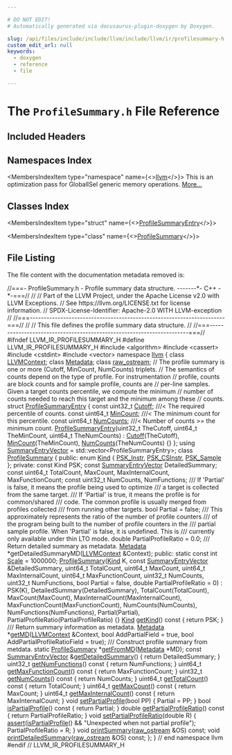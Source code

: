 ```yaml
---

# DO NOT EDIT!
# Automatically generated via docusaurus-plugin-doxygen by Doxygen.

slug: /api/files/include/include/llvm/include/llvm/ir/profilesummary-h
custom_edit_url: null
keywords:
  - doxygen
  - reference
  - file

---
```





# The `ProfileSummary.h` File Reference

<DoxygenPage pluginConfig={pluginConfig}>



## Included Headers

<IncludesList>
<IncludesListItem
  filePath="algorithm"
  permalink=""
  isLocal="false" />
<IncludesListItem
  filePath="cassert"
  permalink=""
  isLocal="false" />
<IncludesListItem
  filePath="cstdint"
  permalink=""
  isLocal="false" />
<IncludesListItem
  filePath="vector"
  permalink=""
  isLocal="false" />
</IncludesList>

## Namespaces Index

<MembersIndex>

<MembersIndexItem
  type="namespace"
  name={<><a href="/docs/api/namespaces/llvm">llvm</a></>}>
This is an optimization pass for GlobalISel generic memory operations. <a href="/docs/api/namespaces/llvm/#details">More...</a>
</MembersIndexItem>

</MembersIndex>

## Classes Index

<MembersIndex>

<MembersIndexItem
  type="struct"
  name={<><a href="/docs/api/structs/llvm/profilesummaryentry">ProfileSummaryEntry</a></>}>
</MembersIndexItem>

<MembersIndexItem
  type="class"
  name={<><a href="/docs/api/classes/llvm/profilesummary">ProfileSummary</a></>}>
</MembersIndexItem>

</MembersIndex>


## File Listing

The file content with the documentation metadata removed is:

<ProgramListing>

<Link id="l00001" /><CodeLine lineNumber="1"><Highlight kind="comment">//===- ProfileSummary.h - Profile summary data structure. -------&#42;- C++ -&#42;-===//</Highlight><Highlight kind="normal"></Highlight></CodeLine>
<Link id="l00002" /><CodeLine lineNumber="2"><Highlight kind="normal"></Highlight><Highlight kind="comment">//</Highlight><Highlight kind="normal"></Highlight></CodeLine>
<Link id="l00003" /><CodeLine lineNumber="3"><Highlight kind="normal"></Highlight><Highlight kind="comment">// Part of the LLVM Project, under the Apache License v2.0 with LLVM Exceptions.</Highlight><Highlight kind="normal"></Highlight></CodeLine>
<Link id="l00004" /><CodeLine lineNumber="4"><Highlight kind="normal"></Highlight><Highlight kind="comment">// See https://llvm.org/LICENSE.txt for license information.</Highlight><Highlight kind="normal"></Highlight></CodeLine>
<Link id="l00005" /><CodeLine lineNumber="5"><Highlight kind="normal"></Highlight><Highlight kind="comment">// SPDX-License-Identifier: Apache-2.0 WITH LLVM-exception</Highlight><Highlight kind="normal"></Highlight></CodeLine>
<Link id="l00006" /><CodeLine lineNumber="6"><Highlight kind="normal"></Highlight><Highlight kind="comment">//</Highlight><Highlight kind="normal"></Highlight></CodeLine>
<Link id="l00007" /><CodeLine lineNumber="7"><Highlight kind="normal"></Highlight><Highlight kind="comment">//===----------------------------------------------------------------------===//</Highlight><Highlight kind="normal"></Highlight></CodeLine>
<Link id="l00008" /><CodeLine lineNumber="8"><Highlight kind="normal"></Highlight><Highlight kind="comment">//</Highlight><Highlight kind="normal"></Highlight></CodeLine>
<Link id="l00009" /><CodeLine lineNumber="9"><Highlight kind="normal"></Highlight><Highlight kind="comment">// This file defines the profile summary data structure.</Highlight><Highlight kind="normal"></Highlight></CodeLine>
<Link id="l00010" /><CodeLine lineNumber="10"><Highlight kind="normal"></Highlight><Highlight kind="comment">//</Highlight><Highlight kind="normal"></Highlight></CodeLine>
<Link id="l00011" /><CodeLine lineNumber="11"><Highlight kind="normal"></Highlight><Highlight kind="comment">//===----------------------------------------------------------------------===//</Highlight><Highlight kind="normal"></Highlight></CodeLine>
<Link id="l00012" /><CodeLine lineNumber="12"><Highlight kind="normal"></Highlight></CodeLine>
<Link id="l00013" /><CodeLine lineNumber="13"><Highlight kind="normal"></Highlight><Highlight kind="preprocessor">#ifndef LLVM&#95;IR&#95;PROFILESUMMARY&#95;H</Highlight><Highlight kind="normal"></Highlight></CodeLine>
<Link id="l00014" /><CodeLine lineNumber="14"><Highlight kind="normal"></Highlight><Highlight kind="preprocessor">#define LLVM&#95;IR&#95;PROFILESUMMARY&#95;H</Highlight><Highlight kind="normal"></Highlight></CodeLine>
<Link id="l00015" /><CodeLine lineNumber="15"><Highlight kind="normal"></Highlight></CodeLine>
<Link id="l00016" /><CodeLine lineNumber="16"><Highlight kind="normal"></Highlight><Highlight kind="preprocessor">#include &lt;algorithm&gt;</Highlight><Highlight kind="normal"></Highlight></CodeLine>
<Link id="l00017" /><CodeLine lineNumber="17"><Highlight kind="normal"></Highlight><Highlight kind="preprocessor">#include &lt;cassert&gt;</Highlight><Highlight kind="normal"></Highlight></CodeLine>
<Link id="l00018" /><CodeLine lineNumber="18"><Highlight kind="normal"></Highlight><Highlight kind="preprocessor">#include &lt;cstdint&gt;</Highlight><Highlight kind="normal"></Highlight></CodeLine>
<Link id="l00019" /><CodeLine lineNumber="19"><Highlight kind="normal"></Highlight><Highlight kind="preprocessor">#include &lt;vector&gt;</Highlight><Highlight kind="normal"></Highlight></CodeLine>
<Link id="l00020" /><CodeLine lineNumber="20"><Highlight kind="normal"></Highlight></CodeLine>
<Link id="l00021" /><CodeLine lineNumber="21"><Highlight kind="normal"></Highlight><Highlight kind="keyword">namespace </Highlight><Highlight kind="normal"><a href="/docs/api/namespaces/llvm">llvm</a> &#123;</Highlight></CodeLine>
<Link id="l00022" /><CodeLine lineNumber="22"><Highlight kind="normal"></Highlight></CodeLine>
<Link id="l00023" /><CodeLine lineNumber="23"><Highlight kind="normal"></Highlight><Highlight kind="keyword">class </Highlight><Highlight kind="normal"><a href="/docs/api/classes/llvm/llvmcontext">LLVMContext</a>;</Highlight></CodeLine>
<Link id="l00024" /><CodeLine lineNumber="24"><Highlight kind="normal"></Highlight><Highlight kind="keyword">class </Highlight><Highlight kind="normal"><a href="/docs/api/classes/llvm/metadata">Metadata</a>;</Highlight></CodeLine>
<Link id="l00025" /><CodeLine lineNumber="25"><Highlight kind="normal"></Highlight><Highlight kind="keyword">class </Highlight><Highlight kind="normal"><a href="/docs/api/classes/llvm/raw-ostream">raw&#95;ostream</a>;</Highlight></CodeLine>
<Link id="l00026" /><CodeLine lineNumber="26"><Highlight kind="normal"></Highlight></CodeLine>
<Link id="l00027" /><CodeLine lineNumber="27"><Highlight kind="normal"></Highlight><Highlight kind="comment">// The profile summary is one or more (Cutoff, MinCount, NumCounts) triplets.</Highlight><Highlight kind="normal"></Highlight></CodeLine>
<Link id="l00028" /><CodeLine lineNumber="28"><Highlight kind="normal"></Highlight><Highlight kind="comment">// The semantics of counts depend on the type of profile. For instrumentation</Highlight><Highlight kind="normal"></Highlight></CodeLine>
<Link id="l00029" /><CodeLine lineNumber="29"><Highlight kind="normal"></Highlight><Highlight kind="comment">// profile, counts are block counts and for sample profile, counts are</Highlight><Highlight kind="normal"></Highlight></CodeLine>
<Link id="l00030" /><CodeLine lineNumber="30"><Highlight kind="normal"></Highlight><Highlight kind="comment">// per-line samples. Given a target counts percentile, we compute the minimum</Highlight><Highlight kind="normal"></Highlight></CodeLine>
<Link id="l00031" /><CodeLine lineNumber="31"><Highlight kind="normal"></Highlight><Highlight kind="comment">// number of counts needed to reach this target and the minimum among these</Highlight><Highlight kind="normal"></Highlight></CodeLine>
<Link id="l00032" /><CodeLine lineNumber="32"><Highlight kind="normal"></Highlight><Highlight kind="comment">// counts.</Highlight><Highlight kind="normal"></Highlight></CodeLine>
<Link id="l00033" /><CodeLine lineNumber="33" lineLink="/docs/api/structs/llvm/profilesummaryentry"><Highlight kind="normal"></Highlight><Highlight kind="keyword">struct </Highlight><Highlight kind="normal"><a href="/docs/api/structs/llvm/profilesummaryentry/#ab0ae9b1184530d6a3f38eb8c48759603">ProfileSummaryEntry</a> &#123;</Highlight></CodeLine>
<Link id="l00034" /><CodeLine lineNumber="34" lineLink="/docs/api/structs/llvm/profilesummaryentry/#a019034e9cbb798a72ac3261b5c08fcac"><Highlight kind="normal">  </Highlight><Highlight kind="keyword">const</Highlight><Highlight kind="normal"> uint32&#95;t <a href="/docs/api/structs/llvm/profilesummaryentry/#a019034e9cbb798a72ac3261b5c08fcac">Cutoff</a>;    </Highlight><Highlight kind="comment">///&lt; The required percentile of counts.</Highlight><Highlight kind="normal"></Highlight></CodeLine>
<Link id="l00035" /><CodeLine lineNumber="35" lineLink="/docs/api/structs/llvm/profilesummaryentry/#a31c0fb9ba6bee322e16eaa7b555a435a"><Highlight kind="normal">  </Highlight><Highlight kind="keyword">const</Highlight><Highlight kind="normal"> uint64&#95;t <a href="/docs/api/structs/llvm/profilesummaryentry/#a31c0fb9ba6bee322e16eaa7b555a435a">MinCount</a>;  </Highlight><Highlight kind="comment">///&lt; The minimum count for this percentile.</Highlight><Highlight kind="normal"></Highlight></CodeLine>
<Link id="l00036" /><CodeLine lineNumber="36" lineLink="/docs/api/structs/llvm/profilesummaryentry/#ae482774ccca0e08a77f0c5d346d64bfb"><Highlight kind="normal">  </Highlight><Highlight kind="keyword">const</Highlight><Highlight kind="normal"> uint64&#95;t <a href="/docs/api/structs/llvm/profilesummaryentry/#ae482774ccca0e08a77f0c5d346d64bfb">NumCounts</a>; </Highlight><Highlight kind="comment">///&lt; Number of counts &gt;= the minimum count.</Highlight><Highlight kind="normal"></Highlight></CodeLine>
<Link id="l00037" /><CodeLine lineNumber="37"><Highlight kind="normal"></Highlight></CodeLine>
<Link id="l00038" /><CodeLine lineNumber="38" lineLink="/docs/api/structs/llvm/profilesummaryentry/#ab0ae9b1184530d6a3f38eb8c48759603"><Highlight kind="normal">  <a href="/docs/api/structs/llvm/profilesummaryentry/#ab0ae9b1184530d6a3f38eb8c48759603">ProfileSummaryEntry</a>(uint32&#95;t TheCutoff, uint64&#95;t TheMinCount,</Highlight></CodeLine>
<Link id="l00039" /><CodeLine lineNumber="39"><Highlight kind="normal">                      uint64&#95;t TheNumCounts)</Highlight></CodeLine>
<Link id="l00040" /><CodeLine lineNumber="40"><Highlight kind="normal">      : <a href="/docs/api/structs/llvm/profilesummaryentry/#a019034e9cbb798a72ac3261b5c08fcac">Cutoff</a>(TheCutoff), <a href="/docs/api/structs/llvm/profilesummaryentry/#a31c0fb9ba6bee322e16eaa7b555a435a">MinCount</a>(TheMinCount), <a href="/docs/api/structs/llvm/profilesummaryentry/#ae482774ccca0e08a77f0c5d346d64bfb">NumCounts</a>(TheNumCounts) &#123;&#125;</Highlight></CodeLine>
<Link id="l00041" /><CodeLine lineNumber="41"><Highlight kind="normal">&#125;;</Highlight></CodeLine>
<Link id="l00042" /><CodeLine lineNumber="42"><Highlight kind="normal"></Highlight></CodeLine>
<Link id="l00043" /><CodeLine lineNumber="43" lineLink="/docs/api/namespaces/llvm/#ad9c07a9deae5d8875d689410d756168d"><Highlight kind="normal"></Highlight><Highlight kind="keyword">using </Highlight><Highlight kind="normal"><a href="/docs/api/namespaces/llvm/#ad9c07a9deae5d8875d689410d756168d">SummaryEntryVector</a> = std::vector&lt;ProfileSummaryEntry&gt;;</Highlight></CodeLine>
<Link id="l00044" /><CodeLine lineNumber="44"><Highlight kind="normal"></Highlight></CodeLine>
<Link id="l00045" /><CodeLine lineNumber="45" lineLink="/docs/api/classes/llvm/profilesummary"><Highlight kind="normal"></Highlight><Highlight kind="keyword">class </Highlight><Highlight kind="normal"><a href="/docs/api/classes/llvm/profilesummary/#a8605e39c4ffccc5e32910504c2f5f171">ProfileSummary</a> &#123;</Highlight></CodeLine>
<Link id="l00046" /><CodeLine lineNumber="46"><Highlight kind="normal"></Highlight><Highlight kind="keyword">public</Highlight><Highlight kind="normal">:</Highlight></CodeLine>
<Link id="l00047" /><CodeLine lineNumber="47" lineLink="/docs/api/classes/llvm/profilesummary/#aa5aa682b3904e88749fa973b3da370c2"><Highlight kind="normal">  </Highlight><Highlight kind="keyword">enum</Highlight><Highlight kind="normal"> <a href="/docs/api/classes/llvm/profilesummary/#aa5aa682b3904e88749fa973b3da370c2">Kind</a> &#123; <a href="/docs/api/classes/llvm/profilesummary/#aa5aa682b3904e88749fa973b3da370c2a8c847a58db35295f26d16ccbfcac6e0c">PSK&#95;Instr</a>, <a href="/docs/api/classes/llvm/profilesummary/#aa5aa682b3904e88749fa973b3da370c2a1342349bb5356c363f057ba5d8203516">PSK&#95;CSInstr</a>, <a href="/docs/api/classes/llvm/profilesummary/#aa5aa682b3904e88749fa973b3da370c2a0c86eaeebf5b6120b601ecc93a1c2e3a">PSK&#95;Sample</a> &#125;;</Highlight></CodeLine>
<Link id="l00048" /><CodeLine lineNumber="48"><Highlight kind="normal"></Highlight></CodeLine>
<Link id="l00049" /><CodeLine lineNumber="49"><Highlight kind="normal"></Highlight><Highlight kind="keyword">private</Highlight><Highlight kind="normal">:</Highlight></CodeLine>
<Link id="l00050" /><CodeLine lineNumber="50"><Highlight kind="normal">  </Highlight><Highlight kind="keyword">const</Highlight><Highlight kind="normal"> Kind PSK;</Highlight></CodeLine>
<Link id="l00051" /><CodeLine lineNumber="51"><Highlight kind="normal">  </Highlight><Highlight kind="keyword">const</Highlight><Highlight kind="normal"> <a href="/docs/api/namespaces/llvm/#ad9c07a9deae5d8875d689410d756168d">SummaryEntryVector</a> DetailedSummary;</Highlight></CodeLine>
<Link id="l00052" /><CodeLine lineNumber="52"><Highlight kind="normal">  </Highlight><Highlight kind="keyword">const</Highlight><Highlight kind="normal"> uint64&#95;t TotalCount, MaxCount, MaxInternalCount, MaxFunctionCount;</Highlight></CodeLine>
<Link id="l00053" /><CodeLine lineNumber="53"><Highlight kind="normal">  </Highlight><Highlight kind="keyword">const</Highlight><Highlight kind="normal"> uint32&#95;t NumCounts, NumFunctions;</Highlight><Highlight kind="comment"></Highlight></CodeLine>
<Link id="l00054" /><CodeLine lineNumber="54"><Highlight kind="comment">  /// If &#39;Partial&#39; is false, it means the profile being used to optimize</Highlight></CodeLine>
<Link id="l00055" /><CodeLine lineNumber="55"><Highlight kind="comment">  /// a target is collected from the same target.</Highlight></CodeLine>
<Link id="l00056" /><CodeLine lineNumber="56"><Highlight kind="comment">  /// If &#39;Partial&#39; is true, it means the profile is for common/shared</Highlight></CodeLine>
<Link id="l00057" /><CodeLine lineNumber="57"><Highlight kind="comment">  /// code. The common profile is usually merged from profiles collected</Highlight></CodeLine>
<Link id="l00058" /><CodeLine lineNumber="58"><Highlight kind="comment">  /// from running other targets.</Highlight><Highlight kind="normal"></Highlight></CodeLine>
<Link id="l00059" /><CodeLine lineNumber="59"><Highlight kind="normal">  </Highlight><Highlight kind="keywordtype">bool</Highlight><Highlight kind="normal"> Partial = </Highlight><Highlight kind="keyword">false</Highlight><Highlight kind="normal">;</Highlight><Highlight kind="comment"></Highlight></CodeLine>
<Link id="l00060" /><CodeLine lineNumber="60"><Highlight kind="comment">  /// This approximately represents the ratio of the number of profile counters</Highlight></CodeLine>
<Link id="l00061" /><CodeLine lineNumber="61"><Highlight kind="comment">  /// of the program being built to the number of profile counters in the</Highlight></CodeLine>
<Link id="l00062" /><CodeLine lineNumber="62"><Highlight kind="comment">  /// partial sample profile. When &#39;Partial&#39; is false, it is undefined. This is</Highlight></CodeLine>
<Link id="l00063" /><CodeLine lineNumber="63"><Highlight kind="comment">  /// currently only available under thin LTO mode.</Highlight><Highlight kind="normal"></Highlight></CodeLine>
<Link id="l00064" /><CodeLine lineNumber="64"><Highlight kind="normal">  </Highlight><Highlight kind="keywordtype">double</Highlight><Highlight kind="normal"> PartialProfileRatio = 0.0;</Highlight><Highlight kind="comment"></Highlight></CodeLine>
<Link id="l00065" /><CodeLine lineNumber="65"><Highlight kind="comment">  /// Return detailed summary as metadata.</Highlight><Highlight kind="normal"></Highlight></CodeLine>
<Link id="l00066" /><CodeLine lineNumber="66"><Highlight kind="normal">  <a href="/docs/api/classes/llvm/metadata">Metadata</a> &#42;getDetailedSummaryMD(<a href="/docs/api/classes/llvm/llvmcontext">LLVMContext</a> &amp;Context);</Highlight></CodeLine>
<Link id="l00067" /><CodeLine lineNumber="67"><Highlight kind="normal"></Highlight></CodeLine>
<Link id="l00068" /><CodeLine lineNumber="68"><Highlight kind="normal"></Highlight><Highlight kind="keyword">public</Highlight><Highlight kind="normal">:</Highlight></CodeLine>
<Link id="l00069" /><CodeLine lineNumber="69" lineLink="/docs/api/classes/llvm/profilesummary/#a7e1c8033e8518dd3ff895fd106bc75e1"><Highlight kind="normal">  </Highlight><Highlight kind="keyword">static</Highlight><Highlight kind="normal"> </Highlight><Highlight kind="keyword">const</Highlight><Highlight kind="normal"> </Highlight><Highlight kind="keywordtype">int</Highlight><Highlight kind="normal"> <a href="/docs/api/classes/llvm/profilesummary/#a7e1c8033e8518dd3ff895fd106bc75e1">Scale</a> = 1000000;</Highlight></CodeLine>
<Link id="l00070" /><CodeLine lineNumber="70"><Highlight kind="normal"></Highlight></CodeLine>
<Link id="l00071" /><CodeLine lineNumber="71" lineLink="/docs/api/classes/llvm/profilesummary/#a8605e39c4ffccc5e32910504c2f5f171"><Highlight kind="normal">  <a href="/docs/api/classes/llvm/profilesummary/#a8605e39c4ffccc5e32910504c2f5f171">ProfileSummary</a>(<a href="/docs/api/classes/llvm/profilesummary/#aa5aa682b3904e88749fa973b3da370c2">Kind</a> K, </Highlight><Highlight kind="keyword">const</Highlight><Highlight kind="normal"> <a href="/docs/api/namespaces/llvm/#ad9c07a9deae5d8875d689410d756168d">SummaryEntryVector</a> &amp;DetailedSummary,</Highlight></CodeLine>
<Link id="l00072" /><CodeLine lineNumber="72"><Highlight kind="normal">                 uint64&#95;t TotalCount, uint64&#95;t MaxCount,</Highlight></CodeLine>
<Link id="l00073" /><CodeLine lineNumber="73"><Highlight kind="normal">                 uint64&#95;t MaxInternalCount, uint64&#95;t MaxFunctionCount,</Highlight></CodeLine>
<Link id="l00074" /><CodeLine lineNumber="74"><Highlight kind="normal">                 uint32&#95;t NumCounts, uint32&#95;t NumFunctions,</Highlight></CodeLine>
<Link id="l00075" /><CodeLine lineNumber="75"><Highlight kind="normal">                 </Highlight><Highlight kind="keywordtype">bool</Highlight><Highlight kind="normal"> Partial = </Highlight><Highlight kind="keyword">false</Highlight><Highlight kind="normal">, </Highlight><Highlight kind="keywordtype">double</Highlight><Highlight kind="normal"> PartialProfileRatio = 0)</Highlight></CodeLine>
<Link id="l00076" /><CodeLine lineNumber="76"><Highlight kind="normal">      : PSK(K), DetailedSummary(DetailedSummary), TotalCount(TotalCount),</Highlight></CodeLine>
<Link id="l00077" /><CodeLine lineNumber="77"><Highlight kind="normal">        MaxCount(MaxCount), MaxInternalCount(MaxInternalCount),</Highlight></CodeLine>
<Link id="l00078" /><CodeLine lineNumber="78"><Highlight kind="normal">        MaxFunctionCount(MaxFunctionCount), NumCounts(NumCounts),</Highlight></CodeLine>
<Link id="l00079" /><CodeLine lineNumber="79"><Highlight kind="normal">        NumFunctions(NumFunctions), Partial(Partial),</Highlight></CodeLine>
<Link id="l00080" /><CodeLine lineNumber="80"><Highlight kind="normal">        PartialProfileRatio(PartialProfileRatio) &#123;&#125;</Highlight></CodeLine>
<Link id="l00081" /><CodeLine lineNumber="81"><Highlight kind="normal"></Highlight></CodeLine>
<Link id="l00082" /><CodeLine lineNumber="82" lineLink="/docs/api/classes/llvm/profilesummary/#abc5fcd636502afcca94ab439f8841423"><Highlight kind="normal">  <a href="/docs/api/classes/llvm/profilesummary/#aa5aa682b3904e88749fa973b3da370c2">Kind</a> <a href="/docs/api/classes/llvm/profilesummary/#abc5fcd636502afcca94ab439f8841423">getKind</a>()</Highlight><Highlight kind="keyword"> const </Highlight><Highlight kind="normal">&#123; </Highlight><Highlight kind="keywordflow">return</Highlight><Highlight kind="normal"> PSK; &#125;</Highlight><Highlight kind="comment"></Highlight></CodeLine>
<Link id="l00083" /><CodeLine lineNumber="83"><Highlight kind="comment">  /// Return summary information as metadata.</Highlight><Highlight kind="normal"></Highlight></CodeLine>
<Link id="l00084" /><CodeLine lineNumber="84"><Highlight kind="normal">  <a href="/docs/api/classes/llvm/metadata">Metadata</a> &#42;<a href="/docs/api/classes/llvm/profilesummary/#a59f76c736c482a9d03fbb0f5c42b3992">getMD</a>(<a href="/docs/api/classes/llvm/llvmcontext">LLVMContext</a> &amp;Context, </Highlight><Highlight kind="keywordtype">bool</Highlight><Highlight kind="normal"> AddPartialField = </Highlight><Highlight kind="keyword">true</Highlight><Highlight kind="normal">,</Highlight></CodeLine>
<Link id="l00085" /><CodeLine lineNumber="85"><Highlight kind="normal">                  </Highlight><Highlight kind="keywordtype">bool</Highlight><Highlight kind="normal"> AddPartialProfileRatioField = </Highlight><Highlight kind="keyword">true</Highlight><Highlight kind="normal">);</Highlight><Highlight kind="comment"></Highlight></CodeLine>
<Link id="l00086" /><CodeLine lineNumber="86"><Highlight kind="comment">  /// Construct profile summary from metdata.</Highlight><Highlight kind="normal"></Highlight></CodeLine>
<Link id="l00087" /><CodeLine lineNumber="87"><Highlight kind="normal">  </Highlight><Highlight kind="keyword">static</Highlight><Highlight kind="normal"> <a href="/docs/api/classes/llvm/profilesummary">ProfileSummary</a> &#42;<a href="/docs/api/classes/llvm/profilesummary/#abd7d6edfeb702be2177e7e6bcb70aff7">getFromMD</a>(<a href="/docs/api/classes/llvm/metadata">Metadata</a> &#42;MD);</Highlight></CodeLine>
<Link id="l00088" /><CodeLine lineNumber="88" lineLink="/docs/api/classes/llvm/profilesummary/#a4030ad50199dc5c1adbf493beceab78c"><Highlight kind="normal">  </Highlight><Highlight kind="keyword">const</Highlight><Highlight kind="normal"> <a href="/docs/api/namespaces/llvm/#ad9c07a9deae5d8875d689410d756168d">SummaryEntryVector</a> &amp;<a href="/docs/api/classes/llvm/profilesummary/#a4030ad50199dc5c1adbf493beceab78c">getDetailedSummary</a>() &#123; </Highlight><Highlight kind="keywordflow">return</Highlight><Highlight kind="normal"> DetailedSummary; &#125;</Highlight></CodeLine>
<Link id="l00089" /><CodeLine lineNumber="89" lineLink="/docs/api/classes/llvm/profilesummary/#af697b9e7a965496ebb3cef13024041bf"><Highlight kind="normal">  uint32&#95;t <a href="/docs/api/classes/llvm/profilesummary/#af697b9e7a965496ebb3cef13024041bf">getNumFunctions</a>()</Highlight><Highlight kind="keyword"> const </Highlight><Highlight kind="normal">&#123; </Highlight><Highlight kind="keywordflow">return</Highlight><Highlight kind="normal"> NumFunctions; &#125;</Highlight></CodeLine>
<Link id="l00090" /><CodeLine lineNumber="90" lineLink="/docs/api/classes/llvm/profilesummary/#ad64584022a9d193863c23f34527e52a0"><Highlight kind="normal">  uint64&#95;t <a href="/docs/api/classes/llvm/profilesummary/#ad64584022a9d193863c23f34527e52a0">getMaxFunctionCount</a>()</Highlight><Highlight kind="keyword"> const </Highlight><Highlight kind="normal">&#123; </Highlight><Highlight kind="keywordflow">return</Highlight><Highlight kind="normal"> MaxFunctionCount; &#125;</Highlight></CodeLine>
<Link id="l00091" /><CodeLine lineNumber="91" lineLink="/docs/api/classes/llvm/profilesummary/#a7864c742b9f788e7f134832a80366dbc"><Highlight kind="normal">  uint32&#95;t <a href="/docs/api/classes/llvm/profilesummary/#a7864c742b9f788e7f134832a80366dbc">getNumCounts</a>()</Highlight><Highlight kind="keyword"> const </Highlight><Highlight kind="normal">&#123; </Highlight><Highlight kind="keywordflow">return</Highlight><Highlight kind="normal"> NumCounts; &#125;</Highlight></CodeLine>
<Link id="l00092" /><CodeLine lineNumber="92" lineLink="/docs/api/classes/llvm/profilesummary/#a04347cbb2c52c51b44f7b7b91bb71686"><Highlight kind="normal">  uint64&#95;t <a href="/docs/api/classes/llvm/profilesummary/#a04347cbb2c52c51b44f7b7b91bb71686">getTotalCount</a>()</Highlight><Highlight kind="keyword"> const </Highlight><Highlight kind="normal">&#123; </Highlight><Highlight kind="keywordflow">return</Highlight><Highlight kind="normal"> TotalCount; &#125;</Highlight></CodeLine>
<Link id="l00093" /><CodeLine lineNumber="93" lineLink="/docs/api/classes/llvm/profilesummary/#a2b45f7c069fb55743e90cbd537ba3b0b"><Highlight kind="normal">  uint64&#95;t <a href="/docs/api/classes/llvm/profilesummary/#a2b45f7c069fb55743e90cbd537ba3b0b">getMaxCount</a>()</Highlight><Highlight kind="keyword"> const </Highlight><Highlight kind="normal">&#123; </Highlight><Highlight kind="keywordflow">return</Highlight><Highlight kind="normal"> MaxCount; &#125;</Highlight></CodeLine>
<Link id="l00094" /><CodeLine lineNumber="94" lineLink="/docs/api/classes/llvm/profilesummary/#ab649e13a65d0e348612e3c5dc1b1d8d3"><Highlight kind="normal">  uint64&#95;t <a href="/docs/api/classes/llvm/profilesummary/#ab649e13a65d0e348612e3c5dc1b1d8d3">getMaxInternalCount</a>()</Highlight><Highlight kind="keyword"> const </Highlight><Highlight kind="normal">&#123; </Highlight><Highlight kind="keywordflow">return</Highlight><Highlight kind="normal"> MaxInternalCount; &#125;</Highlight></CodeLine>
<Link id="l00095" /><CodeLine lineNumber="95" lineLink="/docs/api/classes/llvm/profilesummary/#a464fd00f9f5072e9b9e6878419b8d10f"><Highlight kind="normal">  </Highlight><Highlight kind="keywordtype">void</Highlight><Highlight kind="normal"> <a href="/docs/api/classes/llvm/profilesummary/#a464fd00f9f5072e9b9e6878419b8d10f">setPartialProfile</a>(</Highlight><Highlight kind="keywordtype">bool</Highlight><Highlight kind="normal"> PP) &#123; Partial = PP; &#125;</Highlight></CodeLine>
<Link id="l00096" /><CodeLine lineNumber="96" lineLink="/docs/api/classes/llvm/profilesummary/#abaa0fe32850c3e2352b2e47c99485cca"><Highlight kind="normal">  </Highlight><Highlight kind="keywordtype">bool</Highlight><Highlight kind="normal"> <a href="/docs/api/classes/llvm/profilesummary/#abaa0fe32850c3e2352b2e47c99485cca">isPartialProfile</a>()</Highlight><Highlight kind="keyword"> const </Highlight><Highlight kind="normal">&#123; </Highlight><Highlight kind="keywordflow">return</Highlight><Highlight kind="normal"> Partial; &#125;</Highlight></CodeLine>
<Link id="l00097" /><CodeLine lineNumber="97" lineLink="/docs/api/classes/llvm/profilesummary/#ad88ff136131e2bffd3803fc49082db57"><Highlight kind="normal">  </Highlight><Highlight kind="keywordtype">double</Highlight><Highlight kind="normal"> <a href="/docs/api/classes/llvm/profilesummary/#ad88ff136131e2bffd3803fc49082db57">getPartialProfileRatio</a>()</Highlight><Highlight kind="keyword"> const </Highlight><Highlight kind="normal">&#123; </Highlight><Highlight kind="keywordflow">return</Highlight><Highlight kind="normal"> PartialProfileRatio; &#125;</Highlight></CodeLine>
<Link id="l00098" /><CodeLine lineNumber="98" lineLink="/docs/api/classes/llvm/profilesummary/#a24c6579b7a79b19368b734cc3dd0599b"><Highlight kind="normal">  </Highlight><Highlight kind="keywordtype">void</Highlight><Highlight kind="normal"> <a href="/docs/api/classes/llvm/profilesummary/#a24c6579b7a79b19368b734cc3dd0599b">setPartialProfileRatio</a>(</Highlight><Highlight kind="keywordtype">double</Highlight><Highlight kind="normal"> R) &#123;</Highlight></CodeLine>
<Link id="l00099" /><CodeLine lineNumber="99"><Highlight kind="normal">    <a href="/docs/api/files/lib/lib/target/lib/target/amdgpu/silowercontrolflow-cpp/#a4868c5d81c5ccc98c47aeab6244346a0">assert</a>(<a href="/docs/api/classes/llvm/profilesummary/#abaa0fe32850c3e2352b2e47c99485cca">isPartialProfile</a>() &amp;&amp; </Highlight><Highlight kind="stringliteral">&quot;Unexpected when not partial profile&quot;</Highlight><Highlight kind="normal">);</Highlight></CodeLine>
<Link id="l00100" /><CodeLine lineNumber="100"><Highlight kind="normal">    PartialProfileRatio = R;</Highlight></CodeLine>
<Link id="l00101" /><CodeLine lineNumber="101"><Highlight kind="normal">  &#125;</Highlight></CodeLine>
<Link id="l00102" /><CodeLine lineNumber="102"><Highlight kind="normal">  </Highlight><Highlight kind="keywordtype">void</Highlight><Highlight kind="normal"> <a href="/docs/api/classes/llvm/profilesummary/#ad6ff6f4cc4348082d6e6a1eac1249da5">printSummary</a>(<a href="/docs/api/classes/llvm/raw-ostream">raw&#95;ostream</a> &amp;OS) </Highlight><Highlight kind="keyword">const</Highlight><Highlight kind="normal">;</Highlight></CodeLine>
<Link id="l00103" /><CodeLine lineNumber="103"><Highlight kind="normal">  </Highlight><Highlight kind="keywordtype">void</Highlight><Highlight kind="normal"> <a href="/docs/api/classes/llvm/profilesummary/#a9396a50d5c3e6d6895f57e708a34f71d">printDetailedSummary</a>(<a href="/docs/api/classes/llvm/raw-ostream">raw&#95;ostream</a> &amp;OS) </Highlight><Highlight kind="keyword">const</Highlight><Highlight kind="normal">;</Highlight></CodeLine>
<Link id="l00104" /><CodeLine lineNumber="104"><Highlight kind="normal">&#125;;</Highlight></CodeLine>
<Link id="l00105" /><CodeLine lineNumber="105"><Highlight kind="normal"></Highlight></CodeLine>
<Link id="l00106" /><CodeLine lineNumber="106"><Highlight kind="normal">&#125; </Highlight><Highlight kind="comment">// end namespace llvm</Highlight><Highlight kind="normal"></Highlight></CodeLine>
<Link id="l00107" /><CodeLine lineNumber="107"><Highlight kind="normal"></Highlight></CodeLine>
<Link id="l00108" /><CodeLine lineNumber="108"><Highlight kind="normal"></Highlight><Highlight kind="preprocessor">#endif </Highlight><Highlight kind="comment">// LLVM&#95;IR&#95;PROFILESUMMARY&#95;H</Highlight><Highlight kind="normal"></Highlight></CodeLine>

</ProgramListing>

</DoxygenPage>
